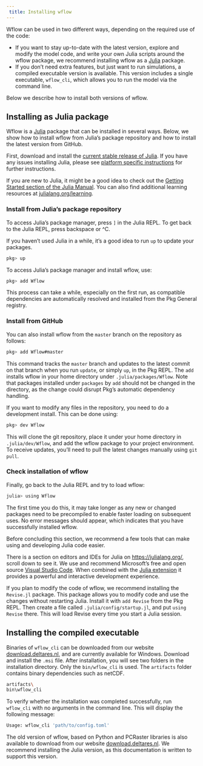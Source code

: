```yaml
---
 title: Installing wflow
---
```


Wflow can be used in two different ways, depending on the required use of the code:

- If you want to stay up-to-date with the latest version, explore and modify the model code,
  and write your own Julia scripts around the wflow package, we recommend installing wflow
  as a [Julia](https://julialang.org/) package.
- If you don't need extra features, but just want to run simulations, a compiled executable
  version is available. This version includes a single executable, `wflow_cli`, which allows
  you to run the model via the command line.

Below we describe how to install both versions of wflow.

## Installing as Julia package

Wflow is a [Julia](https://julialang.org/) package that can be installed in several ways.
Below, we show how to install wflow from Julia's package repository and how to install the
latest version from GitHub.

First, download and install the [current stable release of
Julia](https://julialang.org/downloads/#current_stable_release).  If you have any issues
installing Julia, please see [platform specific
instructions](https://julialang.org/downloads/platform/) for further instructions.

If you are new to Julia, it might be a good idea to check out the [Getting Started section of
the Julia Manual](https://docs.julialang.org/en/v1/manual/getting-started/). You can also find
additional learning resources at [julialang.org/learning](https://julialang.org/learning/).

### Install from Julia's package repository

To access Julia's package manager, press `]` in the Julia REPL. To get back to the Julia REPL,
press backspace or ^C.

::: {.callout-tip}
If you haven't used Julia in a while, it's a good idea to run `up` to update your packages.
```bash
pkg> up
```
:::

To access Julia's package manager and install wflow, use:
```bash
pkg> add Wflow
```

This process can take a while, especially on the first run, as compatible dependencies are
automatically resolved and installed from the Pkg General registry.

### Install from GitHub

You can also install wflow from the `master` branch on the repository as follows:

```bash
pkg> add Wflow#master
```

This command tracks the `master` branch and updates to the latest commit on that branch when
you run `update`, or simply `up`, in the Pkg REPL. The `add` installs wflow in your home
directory under `.julia/packages/Wflow`. Note that packages installed under `packages` by `add`
should not be changed in the directory, as the change could disrupt Pkg's automatic dependency
handling.

If you want to modify any files in the repository, you need to do a development install. This
can be done using:

```bash
pkg> dev Wflow
```

This will clone the git repository, place it under your home directory in `.julia/dev/Wflow`,
and add the wflow package to your project environment. To receive updates, you'll need to pull
the latest changes manually using `git pull`.

### Check installation of wflow

Finally, go back to the Julia REPL and try to load wflow:

```bash
julia> using Wflow
```

The first time you do this, it may take longer as any new or changed packages need to be
precompiled to enable faster loading on subsequent uses. No error messages should appear, which
indicates that you have successfully installed wflow.

Before concluding this section, we recommend a few tools that can make using and developing
Julia code easier.

::: {.callout-tip}
There is a section on editors and IDEs for Julia on <https://julialang.org/>, scroll down to
see it. We use and recommend Microsoft's free and open source [Visual Studio
Code](https://code.visualstudio.com/). When combined with the [Julia
extension](https://www.julia-vscode.org/) it provides a powerful and interactive development
experience.
:::

::: {.callout-tip}
If you plan to modify the code of wflow, we recommend installing the `Revise.jl`
package. This package allows you to modify code and use the changes without restarting Julia.
Install it with `add Revise` from the Pkg REPL. Then create a file called
`.julia/config/startup.jl`, and put `using Revise` there. This will load Revise every time you
start a Julia session.
:::

## Installing the compiled executable

Binaries of `wflow_cli` can be downloaded from our website
[download.deltares.nl](https://download.deltares.nl/en/download/wflow/), and are currently
available for Windows. Download and install the `.msi` file. After installation, you will see
two folders in the installation directory. Only the `bin/wflow_cli` is used. The `artifacts`
folder contains binary dependencies such as netCDF.

```bash
artifacts\
bin\wflow_cli
```

To verify whether the installation was completed successfully, run `wflow_cli` with no
arguments in the command line. This will display the following message:

```bash
Usage: wflow_cli 'path/to/config.toml'
```


::: {.callout-note}
The old version of wflow, based on Python and PCRaster libraries is also available to download
from our website [download.deltares.nl](https://download.deltares.nl/en/download/wflow/). We
recommend installing the Julia version, as this documentation is written to support this
version.
:::


